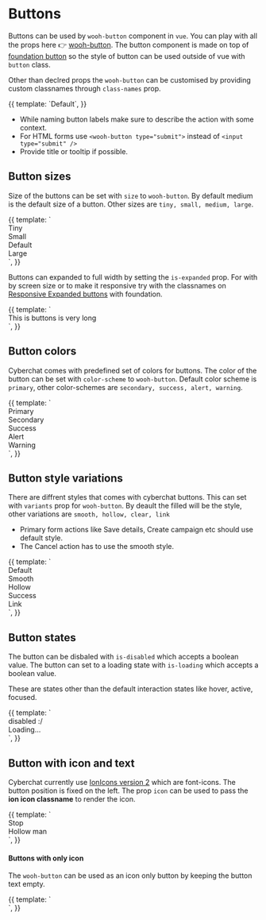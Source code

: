 

<Meta title="Styleguide/Buttons" />

# Buttons

Buttons can be used by `wooh-button` component in `vue`. You can play with all the props here 👉 [wooh-button](/story/components-button--primary). The button component is made on top of [foundation button](https://get.foundation/sites/docs/button.html)
so the style of button can be used outside of vue with `button` class.

Other than declred props the `wooh-button` can be customised by providing custom classnames through `class-names` prop.

<Story name="default">
  {{
    template: `<wooh-button size="" title="Press me">Default</wooh-button>`,
  }}
</Story>

- While naming button labels make sure to describe the action with some context.
- For HTML forms use `<wooh-button type="submit">` instead of `<input type="submit" />`
- Provide title or tooltip if possible.

## Button sizes

Size of the buttons can be set with `size` to `wooh-button`. By default medium is the default size of a button. Other sizes are `tiny, small, medium, large`.

<Canvas>
  <Story name="sizes">
    {{
      template: `<div class="row">
          <div class="margin-horizontal-2">
              <wooh-button size="tiny">Tiny</wooh-button>
          </div>
          <div class="margin-horizontal-2">
              <wooh-button size="small">Small</wooh-button>
          </div>
          <div class="margin-horizontal-2">
              <wooh-button size="">Default</wooh-button>
          </div>
          <div class="margin-horizontal-2">
              <wooh-button size="large">Large</wooh-button>
          </div>
        </div>`,
    }}
  </Story>
</Canvas>

Buttons can expanded to full width by setting the `is-expanded` prop. For with by screen size or to make it responsive try with the classnames on
[Responsive Expanded buttons](https://get.foundation/sites/docs/button.html#responsive-expanded-buttons) with foundation.

<Canvas>
  <Story name="expanded">
    {{
      template: `<div class="row">
          <div class="columns">
              <wooh-button size="large" is-expanded title="Micheal Scott said the rest">This is buttons is very long</wooh-button>
          </div>
        </div>`,
    }}
  </Story>
</Canvas>

## Button colors

Cyberchat comes with predefined set of colors for buttons. The color of the button can be set with `color-scheme` to `wooh-button`.
Default color scheme is `primary`, other color-schemes are `secondary, success, alert, warning`.

<Canvas>
  <Story name="colors">
    {{
      template: `<div class="row">
          <div class="margin-horizontal-2">
              <wooh-button >Primary</wooh-button>
          </div>
          <div class="margin-horizontal-2">
              <wooh-button color-scheme="secondary">Secondary</wooh-button>
          </div>
          <div class="margin-horizontal-2">
              <wooh-button color-scheme="success">Success</wooh-button>
          </div>
          <div class="margin-horizontal-2">
              <wooh-button color-scheme="alert">Alert</wooh-button>
          </div>
          <div class="margin-horizontal-2">
              <wooh-button color-scheme="warning">Warning</wooh-button>
          </div>
        </div>`,
    }}
  </Story>
</Canvas>

## Button style variations

There are diffrent styles that comes with cyberchat buttons. This can set with `variants` prop for `wooh-button`. By deault the filled will be the style, other variations are `smooth, hollow, clear, link`

- Primary form actions like Save details, Create campaign etc should use default style.
- The Cancel action has to use the smooth style.

<Canvas>
  <Story name="variants">
    {{
      template: `<div class="row">
          <div class="margin-horizontal-2">
              <wooh-button >Default</wooh-button>
          </div>
          <div class="margin-horizontal-2">
              <wooh-button variant="smooth" color-scheme="alert">Smooth</wooh-button>
          </div>
          <div class="margin-horizontal-2">
              <wooh-button color-scheme="secondary" variant="hollow">Hollow</wooh-button>
          </div>
          <div class="margin-horizontal-2">
              <wooh-button color-scheme="success" variant="clear">Success</wooh-button>
          </div>
          <div class="margin-horizontal-2">
              <wooh-button color-scheme="alert" variant="link">Link</wooh-button>
          </div>
        </div>`,
    }}
  </Story>
</Canvas>

## Button states

The button can be disbaled with `is-disabled` which accepts a boolean value. The button can set to a loading state with `is-loading` which accepts a boolean value.

These are states other than the default interaction states like hover, active, focused.

<Canvas>
  <Story name="states">
    {{
      template: `<div class="row">
          <div class="margin-horizontal-2">
              <wooh-button color-scheme="alert" is-disabled>disabled :/</wooh-button>
          </div>
          <div class="margin-horizontal-2">
              <wooh-button variant="smooth" color-scheme="primary" is-loading>Loading...</wooh-button>
          </div>
        </div>`,
    }}
  </Story>
</Canvas>

## Button with icon and text

Cyberchat currently use [IonIcons version 2](https://ionic.io/ionicons/v2) which are font-icons. The button position is fixed on the left.
The prop `icon` can be used to pass the **ion icon classname** to render the icon.

<Canvas>
  <Story name="icons">
    {{
      template: `<div class="row">
          <div class="margin-horizontal-2">
              <wooh-button color-scheme="alert" icon="ion-stop">Stop</wooh-button>
          </div>
          <div class="margin-horizontal-2">
              <wooh-button icon="ion-person" variant="hollow">Hollow man</wooh-button>
          </div>
        </div>`,
    }}
  </Story>
</Canvas>

#### Buttons with only icon

The `wooh-button` can be used as an icon only button by keeping the button text empty.

<Canvas>
  <Story name="icononly">
    {{
      template: `<div class="row">
          <div class="margin-horizontal-2">
              <wooh-button color-scheme="success" icon="ion-plus" size="tiny"></wooh-button>
          </div>
          <div class="margin-horizontal-2">
              <wooh-button color-scheme="secondary" icon="ion-plus" size="small" variant="smooth"></wooh-button>
          </div>
          <div class="margin-horizontal-2">
              <wooh-button icon="ion-plus" variant="hollow"></wooh-button>
          </div>
        </div>`,
    }}
  </Story>
</Canvas>
